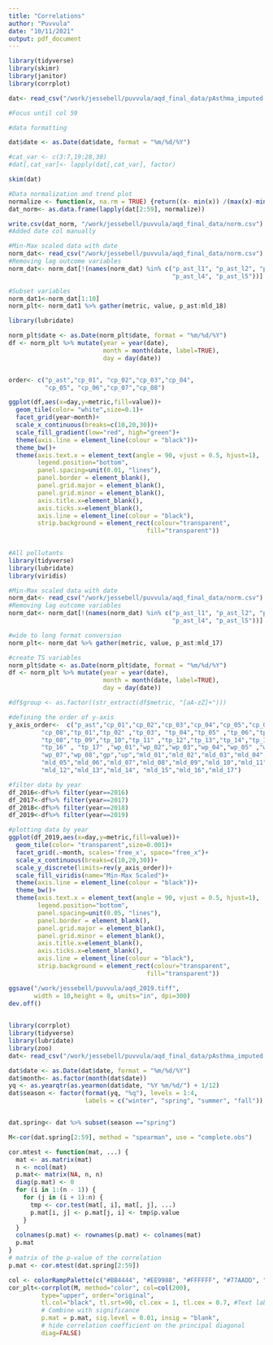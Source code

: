 ```yaml
---
title: "Correlations"
author: "Puvvula"
date: "10/11/2021"
output: pdf_document
---
```


```r
library(tidyverse)
library(skimr)
library(janitor)
library(corrplot)

dat<- read_csv("/work/jessebell/puvvula/aqd_final_data/pAsthma_imputed.csv")

#Focus until col 59

```

```r
#data formatting

dat$date <- as.Date(dat$date, format = "%m/%d/%Y")

#cat_var <- c(3:7,19:28,30)
#dat[,cat_var]<- lapply(dat[,cat_var], factor)

skim(dat)
```

```r
#Data normalization and trend plot
normalize <- function(x, na.rm = TRUE) {return((x- min(x)) /(max(x)-min(x)))}
dat_norm<- as.data.frame(lapply(dat[2:59], normalize))

write.csv(dat_norm, "/work/jessebell/puvvula/aqd_final_data/norm.csv")
#Added date col manually

#Min-Max scaled data with date
norm_dat<- read_csv("/work/jessebell/puvvula/aqd_final_data/norm.csv")
#Removing lag outcome variables
norm_dat<- norm_dat[!(names(norm_dat) %in% c("p_ast_l1", "p_ast_l2", "p_ast_l3",
                                             "p_ast_l4", "p_ast_l5"))]

#Subset variables
norm_dat1<-norm_dat[1:10]
norm_plt<- norm_dat1 %>% gather(metric, value, p_ast:mld_18) 

library(lubridate)

norm_plt$date <- as.Date(norm_plt$date, format = "%m/%d/%Y")
df <- norm_plt %>% mutate(year = year(date),
                          month = month(date, label=TRUE),
                          day = day(date))


order<- c("p_ast","cp_01", "cp_02","cp_03","cp_04",
          "cp_05", "cp_06","cp_07","cp_08")

ggplot(df,aes(x=day,y=metric,fill=value))+
  geom_tile(color= "white",size=0.1)+ 
  facet_grid(year~month)+
  scale_x_continuous(breaks=c(10,20,30))+
  scale_fill_gradient(low="red", high="green")+
  theme(axis.line = element_line(colour = "black"))+
  theme_bw()+ 
  theme(axis.text.x = element_text(angle = 90, vjust = 0.5, hjust=1),
        legend.position="bottom",
        panel.spacing=unit(0.01, "lines"),
        panel.border = element_blank(),
        panel.grid.major = element_blank(),
        panel.grid.minor = element_blank(),
        axis.title.x=element_blank(),
        axis.ticks.x=element_blank(),
        axis.line = element_line(colour = "black"),
        strip.background = element_rect(colour="transparent", 
                                      fill="transparent"))
  
```


```r
#All pollutants
library(tidyverse)
library(lubridate)
library(viridis)

#Min-Max scaled data with date
norm_dat<- read_csv("/work/jessebell/puvvula/aqd_final_data/norm.csv")
#Removing lag outcome variables
norm_dat<- norm_dat[!(names(norm_dat) %in% c("p_ast_l1", "p_ast_l2", "p_ast_l3",
                                             "p_ast_l4", "p_ast_l5"))]

#wide to long format conversion
norm_plt<- norm_dat %>% gather(metric, value, p_ast:mld_17) 

#create TS variables
norm_plt$date <- as.Date(norm_plt$date, format = "%m/%d/%Y")
df <- norm_plt %>% mutate(year = year(date),
                          month = month(date, label=TRUE),
                          day = day(date))

#df$group <- as.factor((str_extract(df$metric, "[aA-zZ]+")))

#defining the order of y-axis
y_axis_order<-  c("p_ast","cp_01","cp_02","cp_03","cp_04","cp_05","cp_06","cp_07",
         "cp_08","tp_01","tp_02" ,"tp_03", "tp_04","tp_05" ,"tp_06","tp_07",
         "tp_08","tp_09","tp_10","tp_11" ,"tp_12","tp_13","tp_14","tp_15",
         "tp_16" , "tp_17" ,"wp_01","wp_02","wp_03","wp_04","wp_05" ,"wp_06",
         "wp_07","wp_08","gp","up","mld_01","mld_02","mld_03","mld_04",
         "mld_05","mld_06","mld_07","mld_08","mld_09","mld_10","mld_11",
         "mld_12","mld_13","mld_14", "mld_15","mld_16","mld_17")

#filter data by year
df_2016<-df%>% filter(year==2016)
df_2017<-df%>% filter(year==2017)
df_2018<-df%>% filter(year==2018)
df_2019<-df%>% filter(year==2019)

#plotting data by year
ggplot(df_2019,aes(x=day,y=metric,fill=value))+
  geom_tile(color= "transparent",size=0.001)+ 
  facet_grid(.~month, scales='free_x', space="free_x")+
  scale_x_continuous(breaks=c(10,20,30))+
  scale_y_discrete(limits=rev(y_axis_order))+
  scale_fill_viridis(name="Min-Max Scaled")+
  theme(axis.line = element_line(colour = "black"))+
  theme_bw()+ 
  theme(axis.text.x = element_text(angle = 90, vjust = 0.5, hjust=1),
        legend.position="bottom",
        panel.spacing=unit(0.05, "lines"),
        panel.border = element_blank(),
        panel.grid.major = element_blank(),
        panel.grid.minor = element_blank(),
        axis.title.x=element_blank(),
        axis.ticks.x=element_blank(),
        axis.line = element_line(colour = "black"),
        strip.background = element_rect(colour="transparent", 
                                      fill="transparent"))

ggsave("/work/jessebell/puvvula/aqd_2019.tiff", 
       width = 10,height = 8, units="in", dpi=300)
dev.off()
  
```



```r
library(corrplot)
library(tidyverse)
library(lubridate)
library(zoo)
dat<- read_csv("/work/jessebell/puvvula/aqd_final_data/pAsthma_imputed.csv")

dat$date <- as.Date(dat$date, format = "%m/%d/%Y")
dat$month<- as.factor(month(dat$date))
yq <- as.yearqtr(as.yearmon(dat$date, "%Y %m/%d/") + 1/12)
dat$season <- factor(format(yq, "%q"), levels = 1:4,
                     labels = c("winter", "spring", "summer", "fall"))


dat.spring<- dat %>% subset(season =="spring")

M<-cor(dat.spring[2:59], method = "spearman", use = "complete.obs")

cor.mtest <- function(mat, ...) {
  mat <- as.matrix(mat)
  n <- ncol(mat)
  p.mat<- matrix(NA, n, n)
  diag(p.mat) <- 0
  for (i in 1:(n - 1)) {
    for (j in (i + 1):n) {
      tmp <- cor.test(mat[, i], mat[, j], ...)
      p.mat[i, j] <- p.mat[j, i] <- tmp$p.value
    }
  }
  colnames(p.mat) <- rownames(p.mat) <- colnames(mat)
  p.mat
}
# matrix of the p-value of the correlation
p.mat <- cor.mtest(dat.spring[2:59])

col <- colorRampPalette(c("#BB4444", "#EE9988", "#FFFFFF", "#77AADD", "#4477AA"))
cor_plt<-corrplot(M, method="color", col=col(200),  
         type="upper", order="original",
         tl.col="black", tl.srt=90, cl.cex = 1, tl.cex = 0.7, #Text label color and rotation
         # Combine with significance
         p.mat = p.mat, sig.level = 0.01, insig = "blank", 
         # hide correlation coefficient on the principal diagonal
         diag=FALSE)



```



